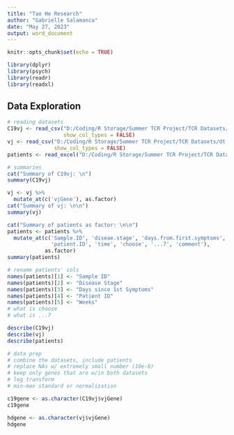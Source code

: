 ```yaml
---
title: "Tao He Research"
author: "Gabrielle Salamanca"
date: "May 27, 2023"
output: word_document
---
```


```r
knitr::opts_chunk$set(echo = TRUE)
```

```r
library(dplyr)
library(psych)
library(readr)
library(readxl)
```

## Data Exploration

```r
# reading datasets
C19vj <- read_csv("D:/Coding/R Storage/Summer TCR Project/TCR Datasets/dt.COVID_TCR.vjGene.p.csv",
                  show_col_types = FALSE)
vj <- read_csv("D:/Coding/R Storage/Summer TCR Project/TCR Datasets/dt.HD_TCR.vjGene.p.csv",
               show_col_types = FALSE)
patients <- read_excel("D:/Coding/R Storage/Summer TCR Project/TCR Datasets/dt.info_edited.xlsx")
```

```r
# summaries
cat("Summary of C19vj: \n")
summary(C19vj)
```

```r
vj <- vj %>% 
  mutate_at(c('vjGene'), as.factor)
cat("Summary of vj: \n\n")
summary(vj)
```

```r
cat("Summary of patients as factor: \n\n")
patients <- patients %>% 
  mutate_at(c('Sample.ID', 'diseae.stage', 'days.from.first.symptoms', 
              'patient.ID', 'time', 'choose', '...7', 'comment'), 
            as.factor)
summary(patients)
```

```r
# rename patients' cols
names(patients)[1] <- "Sample ID"
names(patients)[2] <- "Disease Stage"
names(patients)[3] <- "Days since 1st Symptoms"
names(patients)[4] <- "Patient ID"
names(patients)[5] <- "Weeks"
# what is choose
# what is ...7
```

```r
describe(C19vj)
describe(vj)
describe(patients)
```

```r
# data prep
# combine the datasets, include patients
# replace NAs w/ extremely small number (10e-8)
# keep only genes that are w/in both datasets
# log transform
# min-max standard or normalization
```

```r
c19gene <- as.character(C19vj$vjGene)
c19gene
```

```r
hdgene <- as.character(vj$vjGene)
hdgene
```















